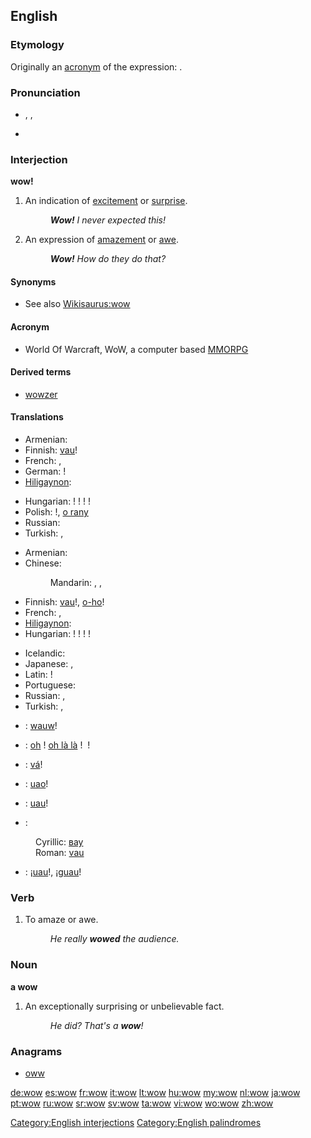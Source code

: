 ==English==

===Etymology===
Originally an [[acronym]] of the expression: {{term||[[wonder]] [[of]] [[wonders]]}}.

===Pronunciation===
* {{enPR|wou}}, {{IPA|/waʊ/}}, {{SAMPA|/waU/}}
* {{audio|en-us-wow.ogg|Audio (US)}}
*: {{rhymes|aʊ}}

===Interjection===
'''wow!'''

# An indication of [[excitement]] or [[surprise]].
#: '''''Wow!''' I never expected this!''
# An expression of [[amazement]] or [[awe]].
#: '''''Wow!''' How do they do that?''

====Synonyms====
* See also [[Wikisaurus:wow]]

====Acronym====
* World Of Warcraft, WoW, a computer based [[MMORPG]]
{{wikipedia|World of Warcraft}}

====Derived terms====
* [[wowzer]]

====Translations====
{{trans-top|excitement}}
* Armenian: {{t|hy|մաման-ծաղկաման|tr=maman-çaġkaman}}
* Finnish: [[vau]]!
* French: {{t+|fr|waouh}},  {{t+|fr|ouah}}
* German: {{t|de|Toll}}!
* [[Hiligaynon]]: {{tø|hil|aba|alt=abá}}
{{trans-mid}}
* Hungarian: {{t|hu|hűha}}! {{t-|hu|tyű}}! {{t-|hu|tyűha}}! {{t|hu|ejha}}!
* Polish: {{t-|pl|wow}}!, [[o rany]]
* Russian: {{t|ru|ух ты|tr=ux ty}}
* Turkish: {{t|tr|vay}}, {{t|tr|vay canına}}
{{trans-bottom}}

{{trans-top|amazement}}
* Armenian: {{t|hy|մաման-ծաղկաման|tr=maman-çaġkaman}}
* Chinese:
*: Mandarin: {{t-|cmn|哇塞|tr=wāsài|sc=Hani}}, {{t-|cmn|哇|tr=wā|sc=Hani}},  {{t-|cmn|哎呀|tr=āiyā|sc=Hani}}
* Finnish: [[vau]]!, [[o-ho]]!
* French: {{t+|fr|ouah|alt=ouah!}},  {{t+|fr|oh|alt=oh!}}
* [[Hiligaynon]]: {{tø|hil|aba|alt=abá}}
* Hungarian: {{t|hu|hűha}}! {{t-|hu|tyű}}! {{t-|hu|tyűha}}! {{t|hu|ejha}}!
{{trans-mid}}
* Icelandic: {{t-|is|vá}}
* Japanese: {{t|ja|ワウ|tr=wā}},  {{t+|ja|すごい|alt=すごい！|tr=sugoi!}}
* Latin: {{t-|la|hui}}!
* Portuguese: {{t+|pt|uau}}
* Russian: {{t|ru|ого|tr=ogó, ohó}}, {{t|ru|ничего себе|tr=ničevó sebé!|alt=ничего себе!|sc=Cyrl}}
* Turkish: {{t|tr|vay}}, {{t|tr|vay canına}}
{{trans-bottom}}

{{checktrans-top}}
* {{ttbc|Dutch}}: [[wauw]]!
* {{ttbc|French}}: [[oh]]&nbsp;! [[oh là là]]&nbsp;! {{t+|fr|ouah}}&nbsp;!
* {{ttbc|Icelandic}}: [[vá]]!
* {{ttbc|Italian}}: [[uao]]!
{{trans-mid}}
* {{ttbc|Romanian}}: [[uau]]!
* {{ttbc|Serbian}}:
: Cyrillic: [[вау]]
: Roman: [[vau]]
* {{ttbc|Spanish}}: ¡[[uau]]!, ¡[[guau]]!
{{trans-bottom}}

===Verb===
{{en-verb|wows|wowing|wowed}}

# To amaze or awe.
#: ''He really '''wowed''' the audience.''

===Noun===
'''a wow'''

# An exceptionally surprising or unbelievable fact.
#: ''He did? That's a '''wow'''!''

===Anagrams===
* [[oww#English|oww]]

[[Category:English interjections]]
[[Category:English palindromes]]

[[de:wow]]
[[es:wow]]
[[fr:wow]]
[[it:wow]]
[[lt:wow]]
[[hu:wow]]
[[my:wow]]
[[nl:wow]]
[[ja:wow]]
[[pt:wow]]
[[ru:wow]]
[[sr:wow]]
[[sv:wow]]
[[ta:wow]]
[[vi:wow]]
[[wo:wow]]
[[zh:wow]]